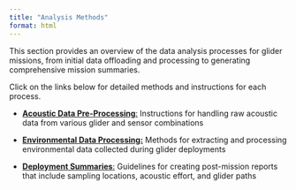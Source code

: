 ```yaml
---
title: "Analysis Methods"
format: html
---
```


This section provides an overview of the data analysis processes for glider missions, from initial data offloading and processing to generating comprehensive mission summaries.

Click on the links below for detailed methods and instructions for each process.

-   [**Acoustic Data Pre-Processing**:](https://nmfs-ost.github.io/PAM-Glider/content/data_processing/AcousticData-preprocessing.html) Instructions for handling raw acoustic data from various glider and sensor combinations

-   [**Environmental Data Processing:**](https://nmfs-ost.github.io/PAM-Glider/content/data_processing/EnvData-processing.html) Methods for extracting and processing environmental data collected during glider deployments

-   [**Deployment Summaries**:](https://nmfs-ost.github.io/PAM-Glider/content/data_processing/DeploymentSummaries.html) Guidelines for creating post-mission reports that include sampling locations, acoustic effort, and glider paths
